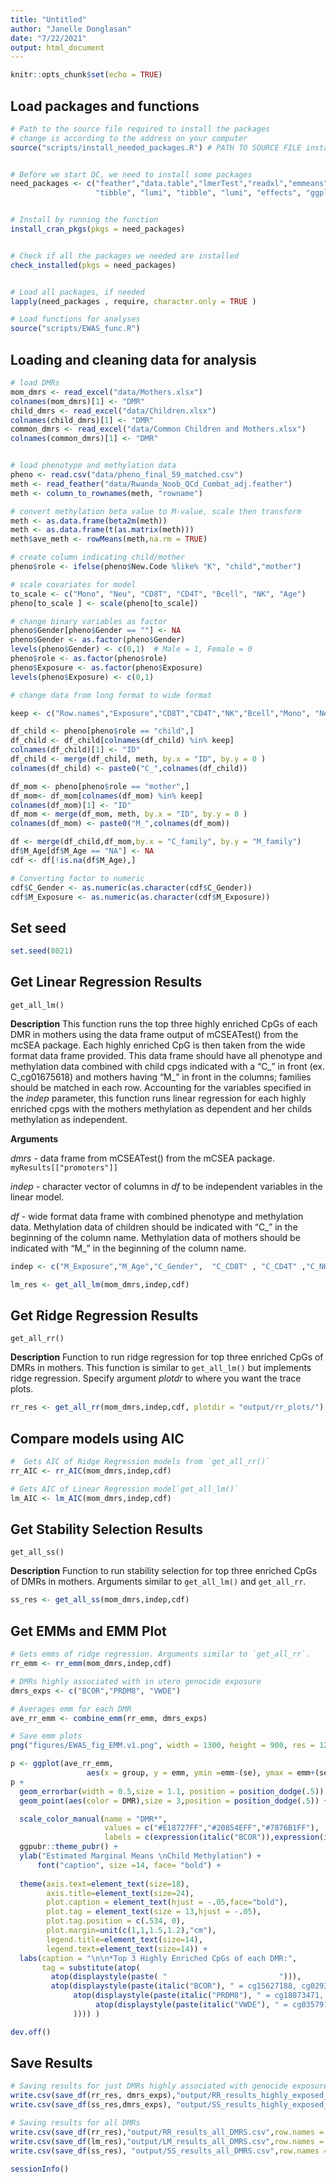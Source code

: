 ```yaml
---
title: "Untitled"
author: "Janelle Donglasan"
date: "7/22/2021"
output: html_document
---
```


```r
knitr::opts_chunk$set(echo = TRUE)
```

## Load packages and functions

```r
# Path to the source file required to install the packages
# change is according to the address on your computer
source("scripts/install_needed_packages.R") # PATH TO SOURCE FILE install_needed_packages.R


# Before we start QC, we need to install some packages
need_packages <- c("feather","data.table","lmerTest","readxl","emmeans","psycho","dplyr",
                   "tibble", "lumi", "tibble", "lumi", "effects", "ggplot2", "stabs","ggpubr", "c060")


# Install by running the function
install_cran_pkgs(pkgs = need_packages)


# Check if all the packages we needed are installed
check_installed(pkgs = need_packages)


# Load all packages, if needed
lapply(need_packages , require, character.only = TRUE )

# Load functions for analyses
source("scripts/EWAS_func.R")
```

## Loading and cleaning data for analysis 

```r
# load DMRs
mom_dmrs <- read_excel("data/Mothers.xlsx")
colnames(mom_dmrs)[1] <- "DMR"
child_dmrs <- read_excel("data/Children.xlsx")
colnames(child_dmrs)[1] <- "DMR"
common_dmrs <- read_excel("data/Common Children and Mothers.xlsx")
colnames(common_dmrs)[1] <- "DMR"


# load phenotype and methylation data
pheno <- read.csv("data/pheno_final_59_matched.csv")
meth <- read_feather("data/Rwanda_Noob_QCd_Combat_adj.feather")
meth <- column_to_rownames(meth, "rowname")

# convert methylation beta value to M-value, scale then transform
meth <- as.data.frame(beta2m(meth))
meth <- as.data.frame(t(as.matrix(meth)))
meth$ave_meth <- rowMeans(meth,na.rm = TRUE)

# create column indicating child/mother
pheno$role <- ifelse(pheno$New.Code %like% "K", "child","mother")

# scale covariates for model
to_scale <- c("Mono", "Neu", "CD8T", "CD4T", "Bcell", "NK", "Age")
pheno[to_scale ] <- scale(pheno[to_scale])

# change binary variables as factor
pheno$Gender[pheno$Gender == ""] <- NA
pheno$Gender <- as.factor(pheno$Gender)
levels(pheno$Gender) <- c(0,1)  # Male = 1, Female = 0
pheno$role <- as.factor(pheno$role)
pheno$Exposure <- as.factor(pheno$Exposure)
levels(pheno$Exposure) <- c(0,1) 

# change data from long format to wide format 

keep <- c("Row.names","Exposure","CD8T","CD4T","NK","Bcell","Mono", "Neu", "Gender", "Age", "family","role")

df_child <- pheno[pheno$role == "child",]
df_child <- df_child[colnames(df_child) %in% keep]
colnames(df_child)[1] <- "ID" 
df_child <- merge(df_child, meth, by.x = "ID", by.y = 0 )
colnames(df_child) <- paste0("C_",colnames(df_child))

df_mom <- pheno[pheno$role == "mother",]
df_mom<- df_mom[colnames(df_mom) %in% keep]
colnames(df_mom)[1] <- "ID" 
df_mom <- merge(df_mom, meth, by.x = "ID", by.y = 0 )
colnames(df_mom) <- paste0("M_",colnames(df_mom))

df <- merge(df_child,df_mom,by.x = "C_family", by.y = "M_family")
df$M_Age[df$M_Age == "NA"] <- NA
cdf <- df[!is.na(df$M_Age),]

# Converting factor to numeric
cdf$C_Gender <- as.numeric(as.character(cdf$C_Gender))
cdf$M_Exposure <- as.numeric(as.character(cdf$M_Exposure))
```

## Set seed

```r
set.seed(8021)
```

## Get Linear Regression Results

`get_all_lm()` 

**Description**
This function runs the top three highly enriched CpGs of each DMR in mothers using the data frame output of mCSEATest() from the mcSEA package. Each highly enriched CpG is then taken from the wide format data frame provided. This data frame should have all phenotype and methylation data combined with child cpgs indicated with a "C_" in front (ex. C_cg01675618) and mothers having "M_" in front in the columns; families should be matched in each row. Accounting for the variables specified in the *indep* parameter, this function runs linear regression for each highly enriched cpgs with the mothers methylation as dependent and her childs methylation as independent. 

**Arguments**

*dmrs* - data frame from mCSEATest() from the mCSEA package. ```myResults[["promoters"]]```

*indep* - character vector of columns in *df* to be independent variables in the linear model.

*df* - wide format data frame with combined phenotype and methylation data. Methylation data of children should be indicated with "C_" in the beginning of the column name. Methylation data of mothers should be indicated with "M_" in the beginning of the column name. 

```r
indep <- c("M_Exposure","M_Age","C_Gender",  "C_CD8T" , "C_CD4T" ,"C_NK" , "C_Bcell" , "C_Mono" , "C_Neu")

lm_res <- get_all_lm(mom_dmrs,indep,cdf) 
```



## Get Ridge Regression Results 

`get_all_rr()` 

**Description**
Function to run ridge regression for top three enriched CpGs of DMRs in mothers. This function is similar to `get_all_lm()` but implements ridge regression. Specify argument *plotdr* to where you want the trace plots. 

```r
rr_res <- get_all_rr(mom_dmrs,indep,cdf, plotdir = "output/rr_plots/")
```



## Compare models using AIC 

```r
#  Gets AIC of Ridge Regression models from `get_all_rr()`
rr_AIC <- rr_AIC(mom_dmrs,indep,cdf)

# Gets AIC of Linear Regression model`get_all_lm()`
lm_AIC <- lm_AIC(mom_dmrs,indep,cdf)

```



## Get Stability Selection Results

`get_all_ss()` 

**Description**
Function to run stability selection for top three enriched CpGs of DMRs in mothers. Arguments similar to `get_all_lm()` and `get_all_rr`.

```r
ss_res <- get_all_ss(mom_dmrs,indep,cdf)
```



## Get EMMs and EMM Plot

```r
# Gets emms of ridge regression. Arguments similar to `get_all_rr`.
rr_emm <- rr_emm(mom_dmrs,indep,cdf)

# DMRs highly associated with in utero genocide exposure
dmrs_exps <- c("BCOR","PRDM8", "VWDE")

# Averages emm for each DMR
ave_rr_emm <- combine_emm(rr_emm, dmrs_exps)

# Save emm plots
png("figures/EWAS_fig_EMM.v1.png", width = 1300, height = 900, res = 120)

p <- ggplot(ave_rr_emm,
                 aes(x = group, y = emm, ymin =emm-(se), ymax = emm+(se), color = DMR))
p + 
  geom_errorbar(width = 0.5,size = 1.1, position = position_dodge(.5)) +
  geom_point(aes(color = DMR),size = 3,position = position_dodge(.5)) +

  scale_color_manual(name = "DMR*",
                     values = c("#E18727FF","#20854EFF","#7876B1FF"),
                     labels = c(expression(italic("BCOR")),expression(italic("PRDM8")),expression(italic("VWDE"))) )+ 
  ggpubr::theme_pubr() +
  ylab("Estimated Marginal Means \nChild Methylation") +
      font("caption", size =14, face= "bold") +
  
  theme(axis.text=element_text(size=18),
        axis.title=element_text(size=24),
        plot.caption = element_text(hjust = -.05,face="bold"),
        plot.tag = element_text(size = 13,hjust = -.05),
        plot.tag.position = c(.534, 0),
        plot.margin=unit(c(1,1,1.5,1.2),"cm"),
        legend.title=element_text(size=14), 
        legend.text=element_text(size=14)) +
  labs(caption = "\n\n*Top 3 Highly Enriched CpGs of each DMR:",
       tag = substitute(atop(
         atop(displaystyle(paste( "                         "))),
         atop(displaystyle(paste(italic("BCOR"), " = cg15627188, cg02931660, cg02932805")),
              atop(displaystyle(paste(italic("PRDM8"), " = cg18073471, cg05059566, cg06307913")),
                   atop(displaystyle(paste(italic("VWDE"), " = cg03579179, cg06484146, cg20607287")))
              )))) )

dev.off()
```



## Save Results
```r
# Saving results for just DMRs highly associated with genocide exposure
write.csv(save_df(rr_res, dmrs_exps),"output/RR_results_highly_exposed_DMRS.csv",row.names = FALSE)
write.csv(save_df(ss_res,dmrs_exps), "output/SS_results_highly_exposed_DMRS.csv",row.names = FALSE)

# Saving results for all DMRs
write.csv(save_df(rr_res),"output/RR_results_all_DMRS.csv",row.names = FALSE)
write.csv(save_df(lm_res),"output/LM_results_all_DMRS.csv",row.names = FALSE)
write.csv(save_df(ss_res), "output/SS_results_all_DMRS.csv",row.names = FALSE)
```



```r
sessionInfo()
```

